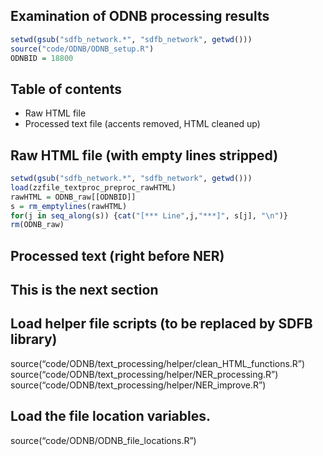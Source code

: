 Examination of ODNB processing results
--------------------


```r
setwd(gsub("sdfb_network.*", "sdfb_network", getwd()))
source("code/ODNB/ODNB_setup.R")
ODNBID = 18800
```

## Table of contents 
- Raw HTML file
- Processed text file (accents removed, HTML cleaned up)

[rawHtml]: #rawHtml
## Raw HTML file (with empty lines stripped)

```r
setwd(gsub("sdfb_network.*", "sdfb_network", getwd()))
load(zzfile_textproc_preproc_rawHTML)
rawHTML = ODNB_raw[[ODNBID]]
s = rm_emptylines(rawHTML)
for(j in seq_along(s)) {cat("[*** Line",j,"***]", s[j], "\n")}
rm(ODNB_raw)
```

## Processed text (right before NER)

## This is the next section




## Load helper file scripts (to be replaced by SDFB library)
source("code/ODNB/text_processing/helper/clean_HTML_functions.R")
source("code/ODNB/text_processing/helper/NER_processing.R")
source("code/ODNB/text_processing/helper/NER_improve.R")

## Load the file location variables. 
source("code/ODNB/ODNB_file_locations.R")





